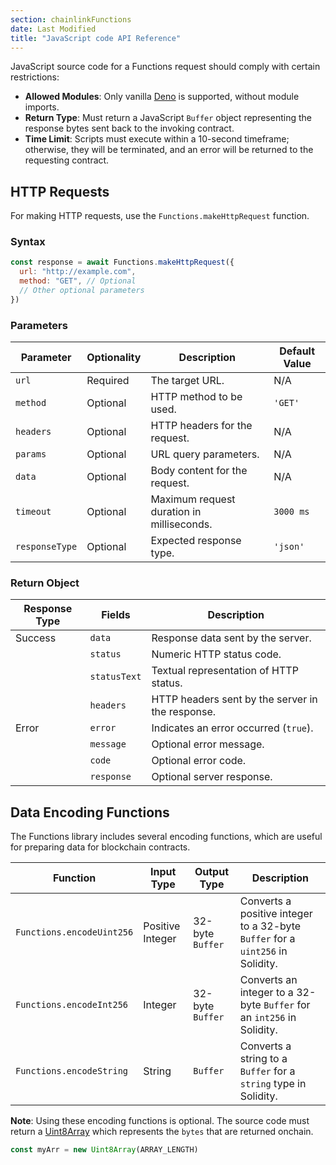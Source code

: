 ```yaml
---
section: chainlinkFunctions
date: Last Modified
title: "JavaScript code API Reference"
---
```


JavaScript source code for a Functions request should comply with certain restrictions:

- **Allowed Modules**: Only vanilla [Deno](https://deno.land/) is supported, without module imports.
- **Return Type**: Must return a JavaScript `Buffer` object representing the response bytes sent back to the invoking contract.
- **Time Limit**: Scripts must execute within a 10-second timeframe; otherwise, they will be terminated, and an error will be returned to the requesting contract.

## HTTP Requests

For making HTTP requests, use the `Functions.makeHttpRequest` function.

### Syntax

```javascript
const response = await Functions.makeHttpRequest({
  url: "http://example.com",
  method: "GET", // Optional
  // Other optional parameters
})
```

### Parameters

| Parameter      | Optionality | Description                               | Default Value |
| -------------- | ----------- | ----------------------------------------- | ------------- |
| `url`          | Required    | The target URL.                           | N/A           |
| `method`       | Optional    | HTTP method to be used.                   | `'GET'`       |
| `headers`      | Optional    | HTTP headers for the request.             | N/A           |
| `params`       | Optional    | URL query parameters.                     | N/A           |
| `data`         | Optional    | Body content for the request.             | N/A           |
| `timeout`      | Optional    | Maximum request duration in milliseconds. | `3000 ms`     |
| `responseType` | Optional    | Expected response type.                   | `'json'`      |

### Return Object

| Response Type | Fields       | Description                                      |
| ------------- | ------------ | ------------------------------------------------ |
| Success       | `data`       | Response data sent by the server.                |
|               | `status`     | Numeric HTTP status code.                        |
|               | `statusText` | Textual representation of HTTP status.           |
|               | `headers`    | HTTP headers sent by the server in the response. |
| Error         | `error`      | Indicates an error occurred (`true`).            |
|               | `message`    | Optional error message.                          |
|               | `code`       | Optional error code.                             |
|               | `response`   | Optional server response.                        |

## Data Encoding Functions

The Functions library includes several encoding functions, which are useful for preparing data for blockchain contracts.

| Function                  | Input Type       | Output Type      | Description                                                                    |
| ------------------------- | ---------------- | ---------------- | ------------------------------------------------------------------------------ |
| `Functions.encodeUint256` | Positive Integer | 32-byte `Buffer` | Converts a positive integer to a 32-byte `Buffer` for a `uint256` in Solidity. |
| `Functions.encodeInt256`  | Integer          | 32-byte `Buffer` | Converts an integer to a 32-byte `Buffer` for an `int256` in Solidity.         |
| `Functions.encodeString`  | String           | `Buffer`         | Converts a string to a `Buffer` for a `string` type in Solidity.               |

**Note**: Using these encoding functions is optional. The source code must return a [Uint8Array](https://developer.mozilla.org/en-US/docs/Web/JavaScript/Reference/Global_Objects/Uint8Array) which represents the `bytes` that are returned onchain.

```javascript
const myArr = new Uint8Array(ARRAY_LENGTH)
```
